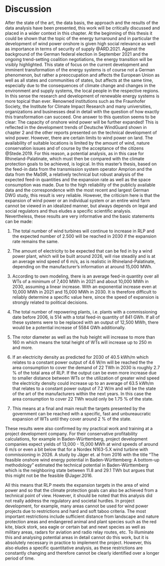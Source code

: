 # Discussion

After the state of the art, the data basis, the approach and the results of the data analysis have been presented, this work will be critically discussed and placed in a wider context in this chapter. At the beginning of this thesis it could be shown that the topic of the energy turnaround and in particular the development of wind power onshore is given high social relevance as well as importance in terms of security of supply @ARD.2021. Against the background of the German federal election in September 2021 and the ongoing trend-setting coalition negotiations, the energy transition will be visibly highlighted. This state of focus on the current development and imminent transformation of the energy systems is of course not a German phenomenon, but rather a preoccupation and affects the European Union as well as all states and communities of states, but affects at the same time, especially due to the consequences of climate change and changes in the environment and supply systems, the local people in the respective regions. In this sense the research and development of renewable energy systems is more topical than ever. Renowned institutions such as the Fraunhofer Society, the Institute for Climate Impact Research and many universities, organizations and businesses deal in detail with the question of how exactly this transformation can succeed. One answer to this question seems to be clear: The capacity of onshore wind power will be further expanded! This is reflected in the development trends of Deutsche WindGuard shown in chapter 2 and the other reports presented on the technical development of wind power. However, there are certain limits to wind power on land. The availability of suitable locations is limited by the amount of wind, nature conservation issues and of course by the acceptance of the citizens @Stede.2019. For this reason, a potential analysis, as in this case for Rhineland-Palatinate, which must then be compared with the climate protection goals to be achieved, is logical. In this master's thesis, based on the feed-in data from the transmission system operator Amprion and the data from the MaStR, a relatively technical but robust analysis of the expected feed-in quantities and the expansion rate as well as the space consumption was made. Due to the high reliability of the publicly available data and the correspondence with the most recent and largest German DWG study, this result is very reliable. However, the criticism here is that the expansion of wind power or an individual system or an entire wind farm cannot be viewed in an idealized manner, but always depends on legal and social regulators and thus eludes a specific scientific analysis. Nevertheless, these results are very informative and the basic statements can be made:

1. The total number of wind turbines will continue to increase in RLP and the expected number of 2.500 will be reached in 2030 if the expansion rate remains the same.

2. The amount of electricity to be expected that can be fed in by a wind power plant, which will be built around 2026, will rise steadily and is at an average wind speed of 6 m/s, as is realistic in Rhineland-Palatinate, depending on the manufacturer's information at around 15,000 MWh.

3. According to own modeling, there is an average feed-in quantity over all WTs of a minimum of 7,400 MWh in 2021 and about 10,000 MWh in 2030, assuming a linear increase. With an exponential increase even at 10,000 MWh in 2021 and 15,000 MWh in 2030. It is therefore difficult to reliably determine a specific value here, since the speed of expansion is strongly related to political decisions.

4. The total number of repowering plants, i.e. plants with a commissioning date before 2006, is 514 with a total feed-in quantity of 841 GWh. If all of these systems were to be replaced with an output of 12,500 MWh, there would be a potential increase of 5584 GWh additionally.

5. The rotor diameter as well as the hub height will increase to more than 160 m which means the total height of WTs will increase up to 250 m and more. 

6. If an electricity density as predicted for 2030 of 40.5 kWh/m\textsuperscript{2} which relates to a constant power output of 4.6 W/m\textsuperscript{2} will be reached the the area consumption to cover the demand of 22 TWh in 2030 is roughly 2.7 % of the total area of RLP. If the output can be even more increase due to smaller distance between WTs or the utilization of greater wind speed the electricity density could increase up to an average of 63.5 kWh/m\textsuperscript{2} that relates to a constant power output of 7.2 W/m\textsuperscript{2} and will be the state of the art of the manufacturers within the next years. In this case the area consumption to cover 22 TWh would only be 1.75 % of the state.

7. This means at a final and main result the targets presented by the government can be reached with a specific, fast and unbureaucratic expansion of WTs until they cover around 2 % of the state.

These results were also confirmed by my practical work and training at a project development company. For their conservative profitability calculations, for example in Baden-Württemberg, project development companies expect yields of 13,000 - 15,000 MWh at wind speeds of around 6 m/s or even a bit below that for a Nordex N163-5.X wind turbine with commissioning in 2026. A study by Jäger et. al from 2016 with the title "The feasible onshore wind energy potential in Baden-Württemberg: A bottom-up methodology" estimated the technical potential in Baden-Württemberg which is the neighboring state between 11.8 and 29.1 TWh but argues that this might not be the feasible @Jager.2016.

\newpage

All this means that RLP meets the expansion targets in the area of wind power and so that the climate protection goals can also be achieved from a technical point of view. However, it should be noted that this analysis did not really address the regulatory and societal hurdles. In project development, for example, many areas cannot be used for wind power projects due to restrictions and hard and soft taboo criteria. The most important restrictions include sufficient distance from landscape and nature protection areas and endangered animal and plant species such as the red kite, black stork, sea eagle or certain bat and newt species as well as military areas, radars for aviation and radio relay routes, etc. To illuminate this and analysing potential areas in detail cannot do this work, but it is absolutely necessary in practice to implement the project. However, this also eludes a specific quantitative analysis, as these restrictions are constantly changing and therefore cannot be clearly identified over a longer period of time.


\newpage






















